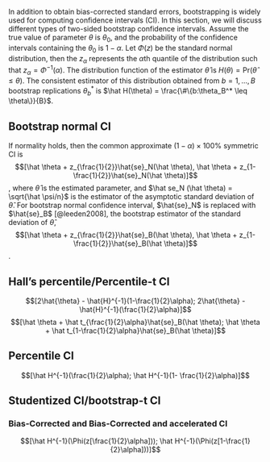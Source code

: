 In addition to obtain bias-corrected standard errors, bootstrapping is widely used for computing confidence intervals (CI). In this section, we will discuss different types of two-sided bootstrap confidence intervals. Assume the true value of parameter $\theta$ is $\theta_0$, and the probability of the confidence intervals containing the $\theta_0$ is $1-\alpha$. Let $\Phi(z)$ be the standard normal distribution, then the $z_\alpha$ represents the $\alpha$th quantile of the distribution such that $z_\alpha = \Phi^{-1}(\alpha)$. The distribution function of the estimator $\hat \theta$ is $H(\theta) = \text{Pr}(\hat\theta \leq\theta)$. The consistent estimator of this distribution obtained from $b = 1,..., B$ bootstrap replications $\theta_b^*$ is $\hat H(\theta) = \frac{\#\{b:\theta_B^* \leq \theta\}}{B}$.

## Bootstrap normal CI

If normality holds, then the common approximate $(1-\alpha) \times 100\%$ symmetric CI is $$[\hat \theta + z_{\frac{1}{2}}\hat{se}_N(\hat \theta), \hat \theta + z_{1-\frac{1}{2}}\hat{se}_N(\hat \theta)]$$, where $\hat \theta$ is the estimated parameter, and $\hat se_N (\hat \theta) = \sqrt{\hat \psi/n}$ is the estimator of the asymptotic standard deviation of $\hat \theta$. For bootstrap normal confidence interval, $\hat{se}_N$ is replaced with $\hat{se}_B$ [@leeden2008], the bootstrap estimator of the standard deviation of $\hat \theta$, $$[\hat \theta + z_{\frac{1}{2}}\hat{se}_B(\hat \theta), \hat \theta + z_{1-\frac{1}{2}}\hat{se}_B(\hat \theta)]$$.

## Hall's percentile/Percentile-t CI

$$[2\hat{\theta} - \hat{H}^{-1}(1-\frac{1}{2}\alpha); 2\hat{\theta} - \hat{H}^{-1}(\frac{1}{2}\alpha)]$$
$$[\hat \theta + \hat t_{\frac{1}{2}\alpha}\hat{se}_B(\hat \theta); \hat \theta + \hat t_{1-\frac{1}{2}\alpha}\hat{se}_B(\hat \theta)]$$


## Percentile CI

$$[\hat H^{-1}(\frac{1}{2}\alpha); \hat H^{-1}(1- \frac{1}{2}\alpha)]$$

## Studentized CI/bootstrap-t CI



### Bias-Corrected and Bias-Corrected and accelerated CI

$$[\hat H^{-1}(\Phi(z[\frac{1}{2}\alpha])); \hat H^{-1}(\Phi(z[1-\frac{1}{2}\alpha]))]$$
